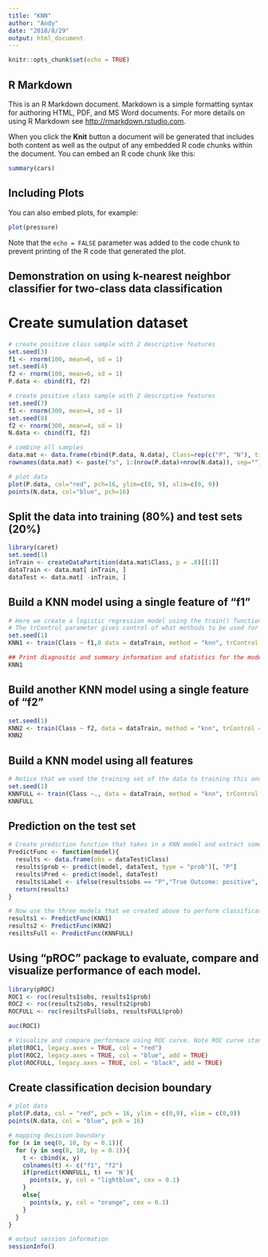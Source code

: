 ```yaml
---
title: "KNN"
author: "Andy"
date: "2018/8/29"
output: html_document
---
```


```r
knitr::opts_chunk$set(echo = TRUE)
```

## R Markdown

This is an R Markdown document. Markdown is a simple formatting syntax for authoring HTML, PDF, and MS Word documents. For more details on using R Markdown see <http://rmarkdown.rstudio.com>.

When you click the **Knit** button a document will be generated that includes both content as well as the output of any embedded R code chunks within the document. You can embed an R code chunk like this:

```r
summary(cars)
```

## Including Plots

You can also embed plots, for example:

```r
plot(pressure)
```

Note that the `echo = FALSE` parameter was added to the code chunk to prevent printing of the R code that generated the plot.

## Demonstration on using k-nearest neighbor classifier for two-class data classification
# Create sumulation dataset
```r
# create positive class sample with 2 descriptive features
set.seed(3)
f1 <- rnorm(100, mean=6, sd = 1)
set.seed(4)
f2 <- rnorm(100, mean=6, sd = 1)
P.data <- cbind(f1, f2)

# create positive class sample with 2 descriptive features
set.seed(7)
f1 <- rnorm(300, mean=4, sd = 1)
set.seed(8)
f2 <- rnorm(300, mean=4, sd = 1)
N.data <- cbind(f1, f2)

# combine all samples
data.mat <- data.frame(rbind(P.data, N.data), Class=rep(c("P", "N"), time=c(nrow(P.data), nrow(N.data))))
rownames(data.mat) <- paste("s", 1:(nrow(P.data)+nrow(N.data)), sep="")

# plot data
plot(P.data, col="red", pch=16, ylim=c(0, 9), xlim=c(0, 9))
points(N.data, col="blue", pch=16)
```

## Split the data into training (80%) and test sets (20%)
```r
library(caret)
set.seed(1)
inTrain <- createDataPartition(data.mat$Class, p = .8)[[1]]
dataTrain <- data.mat[ inTrain, ]
dataTest <- data.mat[ -inTrain, ]
```

## Build a KNN model using a single feature of "f1"
```r
# Here we create a logistic regression model using the train() function. Fro the "method" parameter, "glm" stands for "generalized linear model" and using "glm" correspond to calling the "glm" package. This call will prodcue a logsitic regression model. 
# The trControl parameter gives control of what methods to be used for evaluating and selecting model and how many times such procedure will be repeated. We will introduce model evaluation and selection in later lectures.
set.seed(1)
KNN1 <- train(Class ~ f1,0 data = dataTrain, method = "knn", trControl = trainControl(method = "repeatedcv", repeats = 5))

## Print diagnostic and summary information and statistics for the model
KNN1
```

## Build another KNN model using a single feature of "f2"
```r
set.seed(1)
KNN2 <- train(Class ~ f2, data = dataTrain, method = "knn", trControl = trainControl(method = "repeatedcv", repeats = 5))
KNN2
```

## Build a KNN model using all features
```r
# Notice that we used the training set of the data to training this and the above two KNN models.
set.seed(1)
KNNFULL <- train(Class ~., data = dataTrain, method = "knn", trControl = trainControl(method = "repeatedcv", repeats = 5))
KNNFULL
```

## Prediction on the test set
```r
# Create prediction function that takes in a KNN model and extract some prediction in formation from this model on predicting test set and subsequently return these prediction information.
PredictFunc <- function(model){
  results <- data.frame(obs = dataTest$Class)
  results$prob <- predict(model, dataTest, type = "prob")[, "P"]
  results$Pred <- predict(model, dataTest)
  results$Label <- ifelse(results$obs == "P","True Outcome: positive", "True Outcome: negative")
  return(results)
}

# Now use the three models that we created above to perform classification on the test set of the data.
results1 <- PredictFunc(KNN1)
results2 <- PredictFunc(KNN2)
resiltsFull <- PredictFunc(KNNFULL)
```


## Using "pROC" package to evaluate, compare and visualize performance of each model.
```r
library(pROC)
ROC1 <- roc(results1$obs, results1$prob)
ROC2 <- roc(results2$obs, results2$prob)
ROCFULL <- roc(resiltsFull$obs, resultsFULL$prob)

auc(ROC1)
```

```r
# Visualize and compare performace using ROC curve. Note ROC curve stands for "receiver operating characteristic" curve
plot(ROC1, legacy.axes = TRUE, col = "red")
plot(ROC2, legacy.axes = TRUE, col = "blue", add = TRUE)
plot(ROCFULL, legacy.axes = TRUE, col = "black", add = TRUE)
```

## Create classification decision boundary
```r
# plot data
plot(P.data, col = "red", pch = 16, ylim = c(0,9), xlim = c(0,9))
points(N.data, col = "blue", pch = 16)

# mapping decision boundary
for (x in seq(0, 10, by = 0.1)){
  for (y in seq(0, 10, by = 0.1)){
    t <- cbind(x, y)
    colnames(t) <- c("f1", "f2")
    if(predict(KNNFULL, t) == 'N'){
      points(x, y, col = "lightblue", cex = 0.1)
    }
    else{
      points(x, y, col = "orange", cex = 0.1)
    }
  }
}
```

```r
# output session information
sessionInfo()
```

